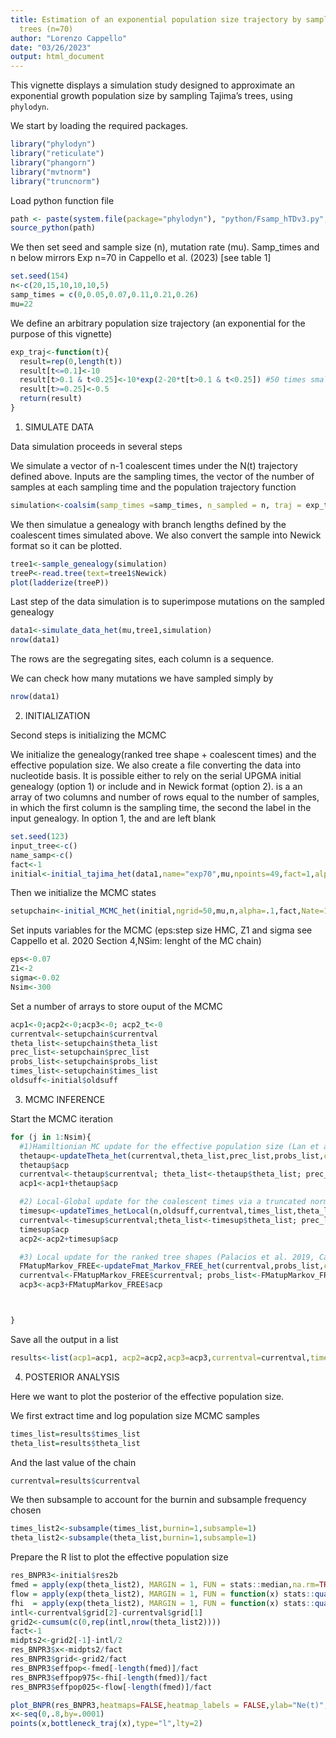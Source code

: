 ```yaml
---
title: Estimation of an exponential population size trajectory by sampling Tajima’s
  trees (n=70)
author: "Lorenzo Cappello"
date: "03/26/2023"
output: html_document
---
```


This vignette displays a simulation study designed to approximate an exponential growth population size by sampling Tajima's trees, using `phylodyn`.

We start by loading the required packages.

```r
library("phylodyn")
library("reticulate")
library("phangorn")
library("mvtnorm")
library("truncnorm")
```

Load python function file
```r
path <- paste(system.file(package="phylodyn"), "python/Fsamp_hTDv3.py", sep="/")
source_python(path)
```

We then set seed and sample size (n), mutation rate (mu). Samp_times and n below mirrors Exp n=70 in Cappello et al. (2023) [see table 1]
```r
set.seed(154)
n<-c(20,15,10,10,10,5)
samp_times = c(0,0.05,0.07,0.11,0.21,0.26)
mu=22
```


We define an arbitrary population size trajectory (an exponential for the purpose of this vignette)
```r
exp_traj<-function(t){
  result=rep(0,length(t))
  result[t<=0.1]<-10
  result[t>0.1 & t<0.25]<-10*exp(2-20*t[t>0.1 & t<0.25]) #50 times smaller
  result[t>=0.25]<-0.5
  return(result)
}
```

1) SIMULATE DATA

Data simulation proceeds in several steps

We simulate a vector of n-1 coalescent times under the N(t) trajectory defined above. Inputs are the sampling times, the vector of the number of samples at each sampling time and the population trajectory function
```r
simulation<-coalsim(samp_times =samp_times, n_sampled = n, traj = exp_traj)
```

We then simulatue a genealogy with branch lengths defined by the coalescent times simulated above. We also convert the sample into Newick format so it can be plotted. 
```r
tree1<-sample_genealogy(simulation)
treeP<-read.tree(text=tree1$Newick)
plot(ladderize(treeP))
```


Last step of the data simulation is to superimpose mutations on the sampled genealogy
```r
data1<-simulate_data_het(mu,tree1,simulation)
nrow(data1)
```
The rows are the segregating sites, each column is a sequence. 

We can check how many mutations we have sampled simply by 
```r
nrow(data1)
```

2) INITIALIZATION

Second steps is initializing the MCMC

We initialize the genealogy(ranked tree shape + coalescent times) and the effective population size.
We also create a file converting the data into nucleotide basis. 
It is possible either to rely on the serial UPGMA initial genealogy (option 1) or include and \texttt{input_tree} in Newick format (option 2). \texttt{name_samp} is a an array of two columns and number of rows equal to the number of samples, in which the first column is the sampling time, the second the label in the input genealogy. In option 1, the \texttt{input_tree} and \texttt{name_samp} are left blank
```r
set.seed(123)
input_tree<-c()
name_samp<-c()
fact<-1
initial<-initial_tajima_het(data1,name="exp70",mu,npoints=49,fact=1,alpha=0.2,samp_times,n,input_tree,name_samp)
```

Then we initialize the MCMC states
```r
setupchain<-initial_MCMC_het(initial,ngrid=50,mu,n,alpha=.1,fact,Nate=100,initial$times,samp_times)
```

Set inputs variables for the MCMC (eps:step size HMC, Z1 and sigma see Cappello et al. 2020 Section 4,NSim: lenght of the MC chain)
```r
eps<-0.07
Z1<-2
sigma<-0.02
Nsim<-300
```

Set a number of arrays to store ouput of the MCMC
```r
acp1<-0;acp2<-0;acp3<-0; acp2_t<-0
currentval<-setupchain$currentval
theta_list<-setupchain$theta_list
prec_list<-setupchain$prec_list
probs_list<-setupchain$probs_list
times_list<-setupchain$times_list
oldsuff<-initial$oldsuff
```

3) MCMC INFERENCE


Start the MCMC iteration



```r
for (j in 1:Nsim){
  #1)Hamiltionian MC update for the effective population size (Lan et al. 2015)
  thetaup<-updateTheta_het(currentval,theta_list,prec_list,probs_list,const=1,1,nsites=mu,eps)
  thetaup$acp
  currentval<-thetaup$currentval; theta_list<-thetaup$theta_list; prec_list<-thetaup$prec_list; probs_list<-thetaup$probs_list
  acp1<-acp1+thetaup$acp

  #2) Local-Global update for the coalescent times via a truncated normal (Cappello et al. 2020)
  timesup<-updateTimes_hetLocal(n,oldsuff,currentval,times_list,theta_list,prec_list,probs_list,const=1,samp_times,Z1,sigma)
  currentval<-timesup$currentval;theta_list<-timesup$theta_list; prec_list<-timesup$prec_list; probs_list<-timesup$probs_list; times_list<-timesup$times_list
  timesup$acp
  acp2<-acp2+timesup$acp

  #3) Local update for the ranked tree shapes (Palacios et al. 2019, Cappello et al. 2020)
  FMatupMarkov_FREE<-updateFmat_Markov_FREE_het(currentval,probs_list,const=1,oldsuff,n)
  currentval<-FMatupMarkov_FREE$currentval; probs_list<-FMatupMarkov_FREE$probs_list;
  acp3<-acp3+FMatupMarkov_FREE$acp



}
```

Save all the output in a list 
```r
results<-list(acp1=acp1, acp2=acp2,acp3=acp3,currentval=currentval,times_list=times_list,probs_list=probs_list,theta_list=theta_list,prec_list=prec_list)
```

4) POSTERIOR ANALYSIS

Here we want to plot the posterior of the effective population size. 

We first extract time and log population size MCMC samples

```r
times_list=results$times_list
theta_list=results$theta_list
```

And the last value of the chain

```r
currentval=results$currentval
```

We then subsample to account for the burnin and subsample frequency chosen 
```r
times_list2<-subsample(times_list,burnin=1,subsample=1)
theta_list2<-subsample(theta_list,burnin=1,subsample=1)
```

Prepare the R list to plot the effective population size
```r
res_BNPR3<-initial$res2b
fmed = apply(exp(theta_list2), MARGIN = 1, FUN = stats::median,na.rm=TRUE)
flow = apply(exp(theta_list2), MARGIN = 1, FUN = function(x) stats::quantile(x, .025, na.rm=TRUE) )
fhi  = apply(exp(theta_list2), MARGIN = 1, FUN = function(x) stats::quantile(x, .975, na.rm=TRUE))
intl<-currentval$grid[2]-currentval$grid[1]
grid2<-cumsum(c(0,rep(intl,nrow(theta_list2))))
fact<-1
midpts2<-grid2[-1]-intl/2
res_BNPR3$x<-midpts2/fact
res_BNPR3$grid<-grid2/fact
res_BNPR3$effpop<-fmed[-length(fmed)]/fact
res_BNPR3$effpop975<-fhi[-length(fmed)]/fact
res_BNPR3$effpop025<-flow[-length(fmed)]/fact
```

```r
plot_BNPR(res_BNPR3,heatmaps=FALSE,heatmap_labels = FALSE,ylab="Ne(t)",main="(A) Ne(t) BESTT",xlim=c(.67,0),ylim=c(.001,1000))
x<-seq(0,.8,by=.0001)
points(x,bottleneck_traj(x),type="l",lty=2)
```
